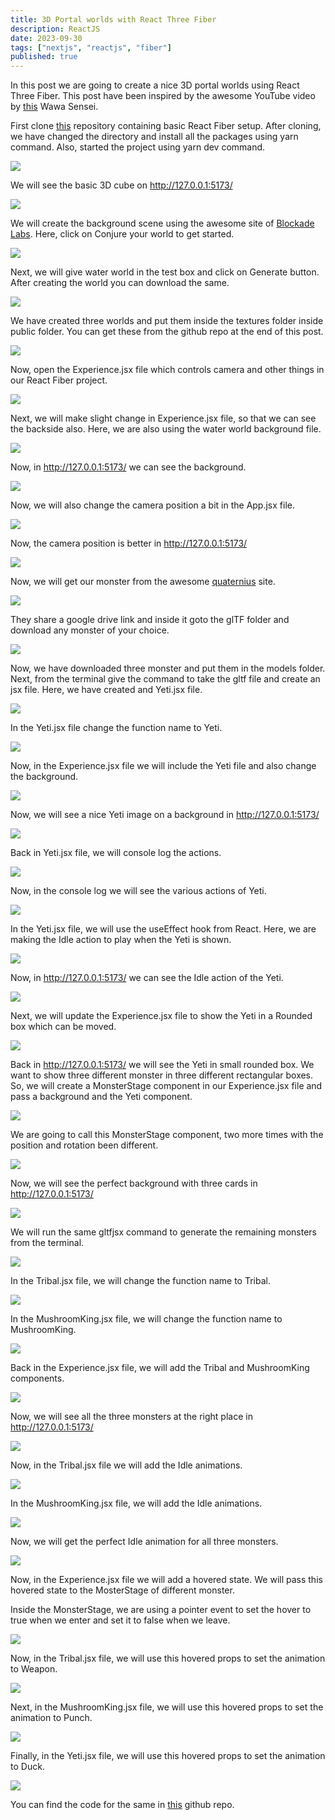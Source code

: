 ```yaml
---
title: 3D Portal worlds with React Three Fiber
description: ReactJS
date: 2023-09-30
tags: ["nextjs", "reactjs", "fiber"]
published: true
---
```


In this post we are going to create a nice 3D portal worlds using React Three Fiber. This post have been inspired by the awesome YouTube video by [this](https://www.youtube.com/watch?v=2W_VR92Pqgs) Wawa Sensei.

First clone [this](https://github.com/wass08/r3f-vite-starter) repository containing basic React Fiber setup. After cloning, we have changed the directory and install all the packages using yarn command. Also, started the project using yarn dev command.

![](https://res.cloudinary.com/dxkxvfo2o/image/upload/v1751111693/27-Jun-25/3d-portal-fiber/1_yyajus.webp)

We will see the basic 3D cube on http://127.0.0.1:5173/

![](https://res.cloudinary.com/dxkxvfo2o/image/upload/v1751111692/27-Jun-25/3d-portal-fiber/2_fvp2x0.webp)

We will create the background scene using the awesome site of [Blockade Labs](https://www.blockadelabs.com/). Here, click on Conjure your world to get started.

![](https://res.cloudinary.com/dxkxvfo2o/image/upload/v1751111692/27-Jun-25/3d-portal-fiber/3_uihd1r.webp)

Next, we will give water world in the test box and click on Generate button. After creating the world you can download the same.

![](https://res.cloudinary.com/dxkxvfo2o/image/upload/v1751111692/27-Jun-25/3d-portal-fiber/4_pyywbt.webp)

We have created three worlds and put them inside the textures folder inside public folder. You can get these from the github repo at the end of this post.

![](https://res.cloudinary.com/dxkxvfo2o/image/upload/v1751111692/27-Jun-25/3d-portal-fiber/5_xmr4e1.webp)

Now, open the Experience.jsx file which controls camera and other things in our React Fiber project.

![](https://res.cloudinary.com/dxkxvfo2o/image/upload/v1751111691/27-Jun-25/3d-portal-fiber/6_dtu8cb.webp)

Next, we will make slight change in Experience.jsx file, so that we can see the backside also. Here, we are also using the water world background file.

![](https://res.cloudinary.com/dxkxvfo2o/image/upload/v1751111688/27-Jun-25/3d-portal-fiber/7_nmxvam.webp)

Now, in http://127.0.0.1:5173/ we can see the background.

![](https://res.cloudinary.com/dxkxvfo2o/image/upload/v1751111688/27-Jun-25/3d-portal-fiber/8_g1zie8.webp)

Now, we will also change the camera position a bit in the App.jsx file.

![](https://res.cloudinary.com/dxkxvfo2o/image/upload/v1751111687/27-Jun-25/3d-portal-fiber/9_mdpjzw.webp)

Now, the camera position is better in http://127.0.0.1:5173/

![](https://res.cloudinary.com/dxkxvfo2o/image/upload/v1751111687/27-Jun-25/3d-portal-fiber/10_mptdab.webp)

Now, we will get our monster from the awesome [quaternius](https://quaternius.com/packs/ultimatemonsters.html) site.

![](https://res.cloudinary.com/dxkxvfo2o/image/upload/v1751111687/27-Jun-25/3d-portal-fiber/11_xljpuu.webp)

They share a google drive link and inside it goto the glTF folder and download any monster of your choice.

![](https://res.cloudinary.com/dxkxvfo2o/image/upload/v1751111687/27-Jun-25/3d-portal-fiber/12_ifag5f.webp)

Now, we have downloaded three monster and put them in the models folder. Next, from the terminal give the command to take the gltf file and create an jsx file. Here, we have created and Yeti.jsx file.

![](https://res.cloudinary.com/dxkxvfo2o/image/upload/v1751111687/27-Jun-25/3d-portal-fiber/13_jozudm.webp)

In the Yeti.jsx file change the function name to Yeti.

![](https://res.cloudinary.com/dxkxvfo2o/image/upload/v1751111686/27-Jun-25/3d-portal-fiber/14_xtotqa.webp)

Now, in the Experience.jsx file we will include the Yeti file and also change the background.

![](https://res.cloudinary.com/dxkxvfo2o/image/upload/v1751111685/27-Jun-25/3d-portal-fiber/15_fxlzwv.webp)

Now, we will see a nice Yeti image on a background in http://127.0.0.1:5173/

![](https://res.cloudinary.com/dxkxvfo2o/image/upload/v1751111683/27-Jun-25/3d-portal-fiber/16_oauy2n.webp)

Back in Yeti.jsx file, we will console log the actions.

![](https://res.cloudinary.com/dxkxvfo2o/image/upload/v1751111683/27-Jun-25/3d-portal-fiber/17_onhm5q.webp)

Now, in the console log we will see the various actions of Yeti.

![](https://res.cloudinary.com/dxkxvfo2o/image/upload/v1751111684/27-Jun-25/3d-portal-fiber/18_qc3rv0.webp)

In the Yeti.jsx file, we will use the useEffect hook from React. Here, we are making the Idle action to play when the Yeti is shown.

![](https://res.cloudinary.com/dxkxvfo2o/image/upload/v1751111682/27-Jun-25/3d-portal-fiber/19_kuhzti.webp)

Now, in http://127.0.0.1:5173/ we can see the Idle action of the Yeti.

![](https://res.cloudinary.com/dxkxvfo2o/image/upload/v1751111682/27-Jun-25/3d-portal-fiber/20_t71uuo.gif)

Next, we will update the Experience.jsx file to show the Yeti in a Rounded box which can be moved.

![](https://res.cloudinary.com/dxkxvfo2o/image/upload/v1751111682/27-Jun-25/3d-portal-fiber/21_cxjttd.webp)

Back in http://127.0.0.1:5173/ we will see the Yeti in small rounded box. We want to show three different monster in three different rectangular boxes. So, we will create a MonsterStage component in our Experience.jsx file and pass a background and the Yeti component.

![](https://res.cloudinary.com/dxkxvfo2o/image/upload/v1751111681/27-Jun-25/3d-portal-fiber/23_z9hqqk.webp)

We are going to call this MonsterStage component, two more times with the position and rotation been different.

![](https://res.cloudinary.com/dxkxvfo2o/image/upload/v1751111681/27-Jun-25/3d-portal-fiber/24_clvzb1.webp)

Now, we will see the perfect background with three cards in http://127.0.0.1:5173/

![](https://res.cloudinary.com/dxkxvfo2o/image/upload/v1751111681/27-Jun-25/3d-portal-fiber/25_njutki.webp)

We will run the same gltfjsx command to generate the remaining monsters from the terminal.

![](https://res.cloudinary.com/dxkxvfo2o/image/upload/v1751111681/27-Jun-25/3d-portal-fiber/26_dxwmuq.webp)

In the Tribal.jsx file, we will change the function name to Tribal.

![](https://res.cloudinary.com/dxkxvfo2o/image/upload/v1751111681/27-Jun-25/3d-portal-fiber/27_q8ixel.webp)

In the MushroomKing.jsx file, we will change the function name to MushroomKing.

![](https://res.cloudinary.com/dxkxvfo2o/image/upload/v1751111680/27-Jun-25/3d-portal-fiber/28_wzmo5h.webp)

Back in the Experience.jsx file, we will add the Tribal and MushroomKing components.

![](https://res.cloudinary.com/dxkxvfo2o/image/upload/v1751111680/27-Jun-25/3d-portal-fiber/29_c7egoa.webp)

Now, we will see all the three monsters at the right place in http://127.0.0.1:5173/

![](https://res.cloudinary.com/dxkxvfo2o/image/upload/v1751111680/27-Jun-25/3d-portal-fiber/30_yqz5bm.webp)

Now, in the Tribal.jsx file we will add the Idle animations.

![](https://res.cloudinary.com/dxkxvfo2o/image/upload/v1751111680/27-Jun-25/3d-portal-fiber/31_a5ybsx.webp)

In the MushroomKing.jsx file, we will add the Idle animations.

![](https://res.cloudinary.com/dxkxvfo2o/image/upload/v1751111680/27-Jun-25/3d-portal-fiber/32_upspzw.webp)

Now, we will get the perfect Idle animation for all three monsters.

![](https://res.cloudinary.com/dxkxvfo2o/image/upload/v1751111681/27-Jun-25/3d-portal-fiber/33_ykrxvz.gif)

Now, in the Experience.jsx file we will add a hovered state. We will pass this hovered state to the MosterStage of different monster.

Inside the MonsterStage, we are using a pointer event to set the hover to true when we enter and set it to false when we leave.

![](https://res.cloudinary.com/dxkxvfo2o/image/upload/v1751111680/27-Jun-25/3d-portal-fiber/34_oumqaw.webp)

Now, in the Tribal.jsx file, we will use this hovered props to set the animation to Weapon.

![](https://res.cloudinary.com/dxkxvfo2o/image/upload/v1751111679/27-Jun-25/3d-portal-fiber/35_akz3ob.webp)

Next, in the MushroomKing.jsx file, we will use this hovered props to set the animation to Punch.

![](https://res.cloudinary.com/dxkxvfo2o/image/upload/v1751111679/27-Jun-25/3d-portal-fiber/36_nm3v9q.webp)

Finally, in the Yeti.jsx file, we will use this hovered props to set the animation to Duck.

![](https://res.cloudinary.com/dxkxvfo2o/image/upload/v1751111680/27-Jun-25/3d-portal-fiber/37_hsx87j.webp)

You can find the code for the same in [this](https://github.com/nabendu82/react-fiber-portal) github repo.

